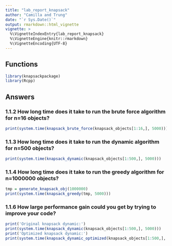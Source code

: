```yaml
---
title: "lab_report_knapsack"
author: "Camilla and Trung"
date: "`r Sys.Date()`"
output: rmarkdown::html_vignette
vignette: >
  %\VignetteIndexEntry{lab_report_knapsack}
  %\VignetteEngine{knitr::rmarkdown}
  %\VignetteEncoding{UTF-8}
---
```


## Functions
```r
library(knapsackpackage)
library(Rcpp)
```


## Answers

### 1.1.2 How long time does it take to run the brute force algorithm for n=16 objects?

```r
print(system.time(knapsack_brute_force(knapsack_objects[1:16,], 5000)))
```

### 1.1.3 How long time does it take to run the dynamic algorithm for n=500 objects?

```r
print(system.time(knapsack_dynamic(knapsack_objects[1:500,], 5000)))
```

### 1.1.4 How long time does it take to run the greedy algorithm for n=1000000 objects?

```r
tmp = generate_knapsack_obj(1000000)
print(system.time(knapsack_greedy(tmp, 5000)))
```

### 1.1.6 How large performance gain could you get by trying to improve your code?

```r
print('Original knapsack dynamic:')
print(system.time(knapsack_dynamic(knapsack_objects[1:500,], 5000)))
print('Optimized knapsack dynamic:')
print(system.time(knapsack_dynamic_optimized(knapsack_objects[1:500,], 5000)))
```
